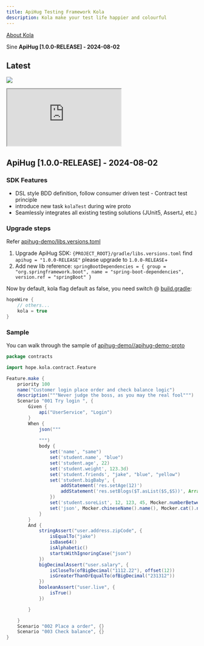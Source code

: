 ```yaml
---
title: ApiHug Testing Framework Kola
description: Kola make your test life happier and colourful
---
```


[About Kola](/docs/kola/001_what_is_kola)

Sine **ApiHug [1.0.0-RELEASE] -  2024-08-02**

## Latest

<a target="_blank" href="https://search.maven.org/artifact/com.apihug/it-bom"><img
  src="https://img.shields.io/maven-central/v/com.apihug/it-bom.svg?label=Maven%20Central"/></a>

<div>
  <iframe
    src="https://plugins.jetbrains.com/embeddable/install/23534"
    border="0"
    height={'48px'}
    allow="accelerometer; autoplay; clipboard-write; encrypted-media; gyroscope; picture-in-picture"
    allowFullScreen
  ></iframe>
</div>

## ApiHug [1.0.0-RELEASE] -  2024-08-02

### SDK Features

- DSL style BDD definition, follow consumer driven test - Contract test principle
- introduce new task `kolaTest` during wire proto
- Seamlessly integrates all existing testing solutions (JUnit5, AssertJ, etc.)

### Upgrade steps

Refer [apihug-demo/libs.versions.toml](https://github.com/apihug/apihug-demo/blob/main/gradle/libs.versions.toml)

1. Upgrade ApiHug SDK: `{PROJECT_ROOT}/gradle/libs.versions.toml`  find  `apihug = "1.0.0-RELEASE"`  please upgrade to  `1.0.0-RELEASE`+
2. Add new lib reference:  `springBootDependencies = { group = "org.springframework.boot", name = "spring-boot-dependencies", version.ref = "springBoot" }`

Now by default, kola flag default as false, you need switch @ [build.gradle](https://github.com/apihug/apihug-demo/blob/main/apihug-demo-proto/build.gradle):

```groovy
hopeWire {
    // others...
    kola = true
}
```

### Sample

You can walk through the sample of [apihug-demo//apihug-demo-proto](https://github.com/apihug/apihug-demo/tree/main/apihug-demo-proto/src)

```groovy
package contracts

import hope.kola.contract.Feature

Feature.make {
    priority 100
    name("Customer login place order and check balance logic")
    description("""Never judge the boss, as you may the real fool""")
    Scenario "001 Try login ", {
        Given {
            api("UserService", "Login")
        }
        When {
            json("""
                    
            """)
            body {
                set('name', "same")
                set('student.name', "blue")
                set('student.age', 22)
                set('student.weight', 123.3d)
                set('student.friends', "jake", "blue", "yellow")
                set('student.bigBaby', {
                    addStatement('res.setAge(12)')
                    addStatement('res.setBlogs($T.asList($S,$S))', Arrays.class, 'jake', 'same')
                })
                set('student.soreList', 12, 123, 45, Mocker.numberBetween(12, 34))
                set('json', Mocker.chineseName().name(), Mocker.cat().name(), Mocker.ip4(), regular("[a-z]"))
            }
        }
        And {
            stringAssert("user.address.zipCode", {
                isEqualTo("jake")
                isBase64()
                isAlphabetic()
                startsWithIgnoringCase("json")
            })
            bigDecimalAssert("user.salary", {
                isCloseTo(ofBigDecimal("1112.22"), offset(12))
                isGreaterThanOrEqualTo(ofBigDecimal("231312"))
            })
            booleanAssert("user.live", {
                isTrue()
            })

        }

    }
    Scenario "002 Place a order", {}
    Scenario "003 Check balance", {}
}
```
